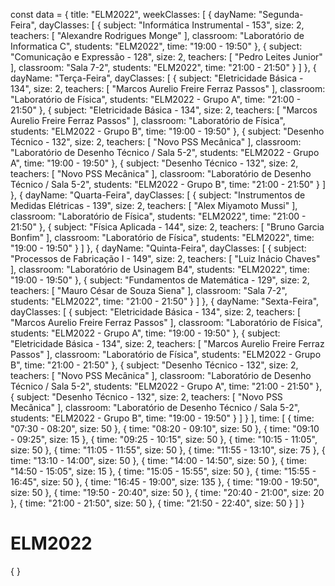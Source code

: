 const data = {
  title: "ELM2022",
  weekClasses: [
    {
      dayName: "Segunda-Feira",
      dayClasses: [
        {
          subject: "Informática Instrumental - 153",
          size: 2,
          teachers: [
            "Alexandre Rodrigues Monge"
          ],
          classroom: "Laboratório de Informatica C",
          students: "ELM2022",
          time: "19:00 - 19:50"
        },
        {
          subject: "Comunicação e Expressão - 128",
          size: 2,
          teachers: [
            "Pedro Leites Junior"
          ],
          classroom: "Sala 7-2",
          students: "ELM2022",
          time: "21:00 - 21:50"
        }
      ]
    },
    {
      dayName: "Terça-Feira",
      dayClasses: [
        {
          subject: "Eletricidade Básica - 134",
          size: 2,
          teachers: [
            "Marcos Aurelio Freire Ferraz Passos"
          ],
          classroom: "Laboratório de Física",
          students: "ELM2022 - Grupo A",
          time: "21:00 - 21:50"
        },
        {
          subject: "Eletricidade Básica - 134",
          size: 2,
          teachers: [
            "Marcos Aurelio Freire Ferraz Passos"
          ],
          classroom: "Laboratório de Física",
          students: "ELM2022 - Grupo B",
          time: "19:00 - 19:50"
        },
        {
          subject: "Desenho Técnico - 132",
          size: 2,
          teachers: [
            "Novo PSS Mecânica"
          ],
          classroom: "Laboratório de Desenho Técnico / Sala 5-2",
          students: "ELM2022 - Grupo A",
          time: "19:00 - 19:50"
        },
        {
          subject: "Desenho Técnico - 132",
          size: 2,
          teachers: [
            "Novo PSS Mecânica"
          ],
          classroom: "Laboratório de Desenho Técnico / Sala 5-2",
          students: "ELM2022 - Grupo B",
          time: "21:00 - 21:50"
        }
      ]
    },
    {
      dayName: "Quarta-Feira",
      dayClasses: [
        {
          subject: "Instrumentos de Medidas Elétricas - 139",
          size: 2,
          teachers: [
            "Alex Miyamoto Mussi"
          ],
          classroom: "Laboratório de Física",
          students: "ELM2022",
          time: "21:00 - 21:50"
        },
        {
          subject: "Física Aplicada - 144",
          size: 2,
          teachers: [
            "Bruno Garcia Bonfim"
          ],
          classroom: "Laboratório de Física",
          students: "ELM2022",
          time: "19:00 - 19:50"
        }
      ]
    },
    {
      dayName: "Quinta-Feira",
      dayClasses: [
        {
          subject: "Processos de Fabricação I - 149",
          size: 2,
          teachers: [
            "Luiz Inácio Chaves"
          ],
          classroom: "Laboratório de Usinagem B4",
          students: "ELM2022",
          time: "19:00 - 19:50"
        },
        {
          subject: "Fundamentos de Matemática - 129",
          size: 2,
          teachers: [
            "Mauro César de Souza Siena"
          ],
          classroom: "Sala 7-2",
          students: "ELM2022",
          time: "21:00 - 21:50"
        }
      ]
    },
    {
      dayName: "Sexta-Feira",
      dayClasses: [
        {
          subject: "Eletricidade Básica - 134",
          size: 2,
          teachers: [
            "Marcos Aurelio Freire Ferraz Passos"
          ],
          classroom: "Laboratório de Física",
          students: "ELM2022 - Grupo A",
          time: "19:00 - 19:50"
        },
        {
          subject: "Eletricidade Básica - 134",
          size: 2,
          teachers: [
            "Marcos Aurelio Freire Ferraz Passos"
          ],
          classroom: "Laboratório de Física",
          students: "ELM2022 - Grupo B",
          time: "21:00 - 21:50"
        },
        {
          subject: "Desenho Técnico - 132",
          size: 2,
          teachers: [
            "Novo PSS Mecânica"
          ],
          classroom: "Laboratório de Desenho Técnico / Sala 5-2",
          students: "ELM2022 - Grupo A",
          time: "21:00 - 21:50"
        },
        {
          subject: "Desenho Técnico - 132",
          size: 2,
          teachers: [
            "Novo PSS Mecânica"
          ],
          classroom: "Laboratório de Desenho Técnico / Sala 5-2",
          students: "ELM2022 - Grupo B",
          time: "19:00 - 19:50"
        }
      ]
    }
  ],
  time: [
    {
      time: "07:30 - 08:20",
      size: 50
    },
    {
      time: "08:20 - 09:10",
      size: 50
    },
    {
      time: "09:10 - 09:25",
      size: 15
    },
    {
      time: "09:25 - 10:15",
      size: 50
    },
    {
      time: "10:15 - 11:05",
      size: 50
    },
    {
      time: "11:05 - 11:55",
      size: 50
    },
    {
      time: "11:55 - 13:10",
      size: 75
    },
    {
      time: "13:10 - 14:00",
      size: 50
    },
    {
      time: "14:00 - 14:50",
      size: 50
    },
    {
      time: "14:50 - 15:05",
      size: 15
    },
    {
      time: "15:05 - 15:55",
      size: 50
    },
    {
      time: "15:55 - 16:45",
      size: 50
    },
    {
      time: "16:45 - 19:00",
      size: 135
    },
    {
      time: "19:00 - 19:50",
      size: 50
    },
    {
      time: "19:50 - 20:40",
      size: 50
    },
    {
      time: "20:40 - 21:00",
      size: 20
    },
    {
      time: "21:00 - 21:50",
      size: 50
    },
    {
      time: "21:50 - 22:40",
      size: 50
    }
  ]
}

# ELM2022

<div>
    {
        <Grid
            title={data.title} 
            weekClasses={data.weekClasses} 
            time={data.time}
        />
    }
</div>